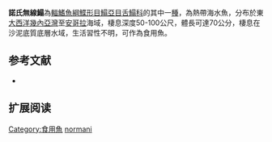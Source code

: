 {{Speciesbox
| name = 諾氏無線鰨
| image = 
| image_width = 250px
| image_caption = 
| status = NE
| status_system = IUCN3.1
| genus = Symphurus
| species = normani
| authority = [[Chabanaud|Chabanaud]], [[1950|1950]]
| synonyms = 
}}

'''諾氏無線鰨'''為[[輻鰭魚綱|輻鰭魚綱]][[鰈形目|鰈形目]][[鰨亞目|鰨亞目]][[舌鰨科|舌鰨科]]的其中一[[種|種]]，為熱帶海水魚，分布於東[[大西洋|大西洋]][[幾內亞灣|幾內亞灣]]至[[安哥拉|安哥拉]]海域，棲息深度50-100公尺，體長可達70公分，棲息在沙泥底質底層水域，生活習性不明，可作為食用魚。
==参考文献==
*{{FishBase_species|genus=Symphurus |species=normani|year=2014|month=4}}

== 扩展阅读 ==
{{refbegin}}
{{wikispecies-inline|Symphurus normani|諾氏無線鰨}}
{{refend}}
{{Taxonbar|from=Q2072374}}

[[Category:食用魚|Category:食用魚]]
[[Category:無線鰨屬|normani]]


{{魚類小作品}}